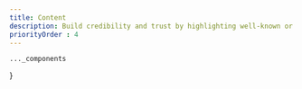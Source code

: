 ```yaml
---
title: Content
description: Build credibility and trust by highlighting well-known or reputable brands that are connected to your business.
priorityOrder : 4
---
```



    ..._components
}

<BlockPreview
    title="Center Screenshot"
    src="/blocks-preview/content/center-screenshot"
    code={centerScreenshotCode}
    client:visible
/>

<BlockPreview
    title="Left Screenshot"
    src="/blocks-preview/content/left-screenshot"
    code={screenshotCode}
    client:visible
/>

<BlockPreview
    title="Right Screenshot"
    src="/blocks-preview/content/right-screenshot"
    code={rightScreenshotCode}
    client:visible
/>

<BlockPreview
    title="With Image and Features"
    src="/blocks-preview/content/image-features"
    code={imageFeaturesCode}
    client:visible
/>

<BlockPreview
    title="With Image"
    src="/blocks-preview/content/with-image"
    code={withImageCode}
    client:visible
/>

<BlockPreview
    title="Grid Content"
    src="/blocks-preview/content/grid-content"
    code={gridContentCode}
    client:visible
/>

<BlockPreview
    title="Grid"
    src="/blocks-preview/content/grid"
    code={gridCode}
    client:visible
/>

<BlockPreview
    title="Grid Paragraphs"
    src="/blocks-preview/content/grid-paragraphs"
    code={gridParagraphsCode}
    client:visible
/>